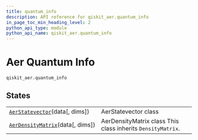 ```yaml
---
title: quantum_info
description: API reference for qiskit_aer.quantum_info
in_page_toc_min_heading_level: 2
python_api_type: module
python_api_name: qiskit_aer.quantum_info
---
```


<span id="module-qiskit_aer.quantum_info" />

# Aer Quantum Info

`qiskit_aer.quantum_info`

## States

|                                                                                                                          |                                                             |
| ------------------------------------------------------------------------------------------------------------------------ | ----------------------------------------------------------- |
| [`AerStatevector`](qiskit_aer.quantum_info.AerStatevector "qiskit_aer.quantum_info.AerStatevector")(data\[, dims])       | AerStatevector class                                        |
| [`AerDensityMatrix`](qiskit_aer.quantum_info.AerDensityMatrix "qiskit_aer.quantum_info.AerDensityMatrix")(data\[, dims]) | AerDensityMatrix class This class inherits `DensityMatrix`. |

